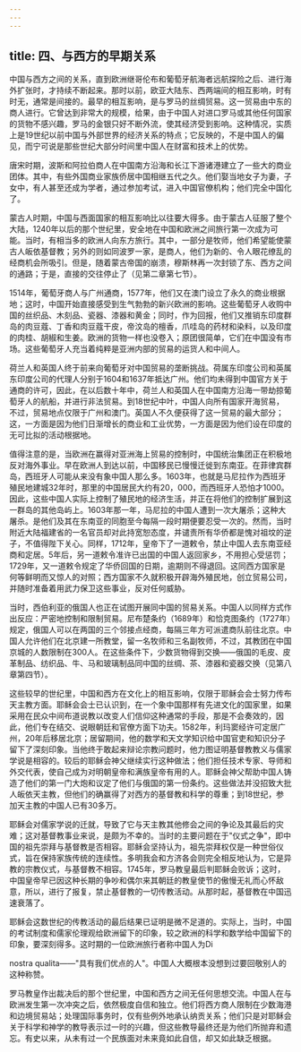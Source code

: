 ```yaml
---
---
---
```

title: 四、与西方的早期关系
---



中国与西方之间的关系，直到欧洲继哥伦布和葡萄牙航海者远航探险之后、进行海外扩张时，才持续不断起来。那时以前，欧亚大陆东、西两端间的相互影响，时有时无，通常是间接的。最早的相互影响，是与罗马的丝绸贸易。这一贸易由中东的商人进行。它曾达到非常大的规模，给果，由于中国人对进口罗马或其他任何国家的货物不感兴趣，罗马的金银只好不断外流，使其经济受到影响。这种情况，实质上是19世纪以前中国与外部世界的经济关系的特点；它反映的，不是中国人的偏见，而宁可说是那些世纪大部分时间里中国人在财富和技术上的优势。

唐宋时期，波斯和阿拉伯商人在中国南方沿海和长江下游诸港建立了一些大的商业团体。其中，有些外国商业家族侨居中国相继五代之久。他们娶当地女子为妻，子女中，有人甚至还成为学者，通过参加考试，进入中国官僚机构；他们完全中国化了。

蒙古人时期，中国与西面国家的相互影响比以往要大得多。由于蒙古人征服了整个大陆，1240年以后的那个世纪里，安全地在中国和欧洲之间旅行第一次成为可能。当时，有相当多的欧洲人向东方旅行。其中，一部分是牧师，他们希望能使蒙古人皈依基督教；另外的则如同波罗一家，是商人，他们为新的、令人眼花缭乱的经商机会所吸引。但是，随着蒙古帝国的崩溃，穆斯林再一次封锁了东、西方之间的通路；于是，直接的交往停止了（见第二章第七节）。

1514年，葡萄牙商人与广州通商，1577年，他们又在澳门设立了永久的商业根据地；这时，中国开始直接感受到生气勃勃的新兴欧洲的影响。这些葡萄牙人收购中国的丝织品、木刻品、瓷器、漆器和黄金；同时，作为回报，他们又推销东印度群岛的肉豆蔻、丁香和肉豆蔻干皮，帝汶岛的檀香，爪哇岛的药材和染料，以及印度的肉桂、胡椒和生姜。欧洲的货物一样也没卷入；原团很简单，它们在中国没有市场。这些葡萄牙人充当着纯粹是亚洲内部的贸易的运货人和中间人。

荷兰人和英国人终于前来向葡萄牙对中国贸易的垄断挑战。荷属东印度公司和英属东印度公司的代理人分别于1604和1637年抵达广州。他们均未得到中国官方关于通商的许可，因此，在以后数十年中，荷兰人和英国人在中国南方沿海一带劫掠葡萄牙人的航船，并进行非法贸易。到18世纪中叶，中国人向所有国家开海贸易，不过，贸易地点仅限于广州和澳门。英国人不久便获得了这一贸易的最大部分；这，一方面是因为他们日渐增长的商业和工业优势，一方面是因为他们设在印度的无可比拟的活动根据地。

值得注意的是，当欧洲在赢得对亚洲海上贸易的控制时，中国统治集团正在积极地反对海外事业。早在欧洲人到达以前，中国移民已慢慢迁徙到东南亚。在菲律宾群岛，西班牙人可能从来没有象中国人那么多。1603年，也就是马尼拉作为西班牙殖民地建城32年时，那里的中国居民大约有20，000，而西班牙人恐怕才1000。因此，这些中国人实际上控制了殖民地的经济生活，并正在将他们的控制扩展到这一群岛的其他岛屿上。1603年那一年，马尼拉的中国人遭到一次大屠杀；这种大屠杀。是他们及其在东南亚的同胞至今每隔一段时期便要忍受一次的。然而，当时附近大陆福建省的一名官员却对此持宽恕态度，并谴责所有华侨都是愧对祖坟的逆子，不值得陛下关心。同样，1712年，皇帝下了一道敕令，禁止中国人去东南亚经商和定居。5年后，另一道敕令准许已出国的中国人返回家乡，不用担心受惩罚；1729年，又一道敕令规定了华侨回国的日期，逾期则不得退回。这同西方国家是何等鲜明而又惊人的对照；西方国家不久就积极开辟海外殖民地，创立贸易公司，并随时准备着用武力保卫这些事业，反对任何威胁。

当时，西伯利亚的俄国人也正在试图开展同中国的贸易关系。中国人以同样方式作出反应：严密地控制和限制贸易。尼布楚条约（1689年）和恰克图条约（1727年）规定，俄国人可以在两国的三个邻接点经商，每隔三年方可派遣商队前往北京。中国人允许他们在北京建一所教堂，留一名牧师和三名副牧师，不过，其教团在中国京城的人数限制在300人。在这些条件下，少数货物得到交换——俄国的毛皮、皮革制品、纺织品、牛、马和玻璃制品同中国的丝绸、茶、漆器和瓷器交换（见第八章第四节）。

这些较早的世纪里，中国和西方在文化上的相互影响，仅限于耶稣会会士努力传布天主教方面。耶稣会会士已认识到，在一个象中国那样有先进文化的国家里，如果采用在民众中间布道说教以改变人们信仰这种通常的手段，那是不会奏效的，因此，他们专在结交、说眼朝廷和官僚方面下功夫。1582年，利玛窦经许可定居广州，20年后移居北京；居留期间，他的数学和天文学知识给中国官吏和知识分子留下了深刻印象。当他终于敢起来辩论宗教问题时，他力图证明基督教教义与儒家学说是相容的。较后的耶稣会神父继续实行这种做法；他们担任技术专家、导师和外交代表，使自己成为对明朝皇帝和满族皇帝有用的人。耶稣会神父帮助中国人铸造了他们的第一门大炮和议定了他们与俄国的第一份条约。这些做法并没招致大批人皈依天主教，但他们的确赢得了对西方的基督教和科学的尊重；到18世纪，参加天主教的中国人已有30多万。

耶稣会对儒家学说的迁就，导致了它与天主教其他修会之间的争论及其最后的灾难；这对基督教事业来说，是颇为不幸的。当时的主要问题在于"仪式之争"，即中国的祖先崇拜与基督教是否相容。耶稣会坚持认为，祖先崇拜权仅是一种世俗仪式，旨在保持家族传统的连续性。多明我会和方济各会则完全相反地认为，它是异教的宗教仪式，与基督教不相容。1745年，罗马教皇最后判耶稣会败诉；这时，中国皇帝早已因这种长期的争吵和偶尔来其朝廷的教皇使节的傲慢无礼而心怀敌意，所以，进行了报复，禁止基督教的一切传教活动。从那时起，基督教在中国迅速衰落了。

耶稣会这数世纪的传教活动的最后结果已证明是微不足道的。实际上，当时，中国的考试制度和儒家伦理观给欧洲留下的印象，较之欧洲的科学和数学给中国留下的印象，要深刻得多。这时期的一位欧洲旅行者称中国人为Di

nostra qualita——"具有我们优点的人"。中国人大概根本没想到过要回敬别人的这种称赞。

罗马教皇作出裁决后的那个世纪里，中国和西方之间无任何思想交流。中国人在与欧洲发生第一次冲突之后，依然极度自信和独立。他们将西方商人限制在少数海港和边境贸易站；处理国际事务时，仅有些例外地承认纳贡关系；他们只是对耶稣会关于科学和神学的教导表示过一时的兴趣，但这些教导最终还是为他们所抛弃和遗忘。有史以来，从未有过一个民族面对未来竟如此自信，却又如此缺乏根据。